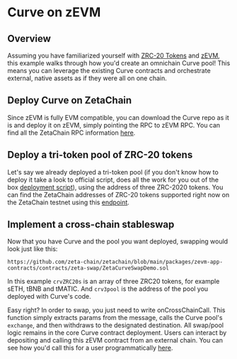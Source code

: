 # Curve on zEVM

## Overview

Assuming you have familiarized yourself with
[ZRC-20 Tokens](/developers/tokens/zrc20) and
[zEVM](/developers/omnichain/zeta-evm), this example walks through how you'd
create an omnichain Curve pool! This means you can leverage the existing Curve
contracts and orchestrate external, native assets as if they were all on one
chain.

## Deploy Curve on ZetaChain

Since zEVM is fully EVM compatible, you can download the Curve repo as it is and
deploy it on zEVM, simply pointing the RPC to zEVM RPC. You can find all the
ZetaChain RPC information [here](/reference/api).

## Deploy a tri-token pool of ZRC-20 tokens

Let's say we already deployed a tri-token pool (if you don't know how to deploy
it take a look to official script, does all the work for you out of the box
[deployment script](https://github.com/curvefi/curve-contract/blob/master/scripts/deploy.py)),
using the address of three ZRC-2020 tokens. You can find the ZetaChain addresses
of ZRC-20 tokens supported right now on the ZetaChain testnet using this
[endpoint](https://zetachain-athens.blockpi.network/lcd/v1/public/zeta-chain/fungible/foreign_coins).

## Implement a cross-chain stableswap

Now that you have Curve and the pool you want deployed, swapping would look just
like this:

```solidity reference
https://github.com/zeta-chain/zetachain/blob/main/packages/zevm-app-contracts/contracts/zeta-swap/ZetaCurveSwapDemo.sol
```

In this example `crvZRC20s` is an array of three ZRC20 tokens, for example sETH,
tBNB and tMATIC. And `crv3pool` is the address of the pool you deployed with
Curve's code.

Easy right? In order to swap, you just need to write onCrossChainCall. This
function simply extracts params from the message, calls the Curve pool's
`exchange`, and then withdraws to the designated destination. All swap/pool
logic remains in the core Curve contract deployment. Users can interact by
depositing and calling this zEVM contract from an external chain. You can see
how you'd call this for a user programmatically
[here](/developers/tokens/zrc20/).
